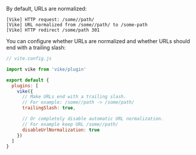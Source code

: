 By default, URLs are normalized:

```
[Vike] HTTP request: /some//path/
[Vike] URL normalized from /some//path/ to /some-path
[Vike] HTTP redirect /some/path 301
```

You can configure whether URLs are normalized and whether URLs should end with a trailing slash:

```js
// vite.config.js

import vike from 'vike/plugin'

export default {
  plugins: [
    vike({
      // Make URLs end with a trailing slash.
      // For example: /some//path -> /some/path/
      trailingSlash: true,

      // Or completely disable automatic URL normalization.
      // For example keep URL /some//path/
      disableUrlNormalization: true
    })
  ]
}
```

